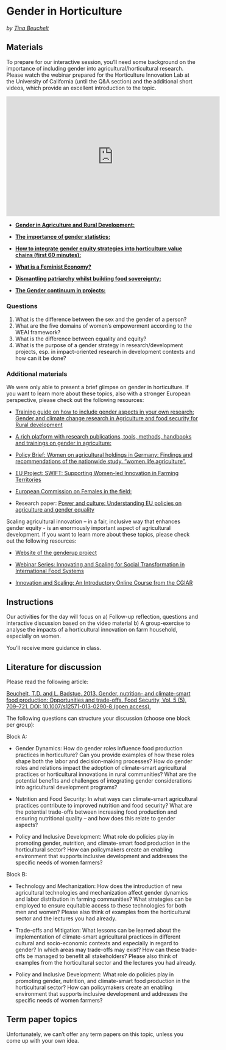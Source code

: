 # Gender in Horticulture {#gender}
*by [Tina Beuchelt](https://www.uni-bonn.de/en/research-and-teaching/research-profile/transdisciplinary-research-areas/tra-6-sustainable-futures/members-directory/tina-beuchelt)*

## Materials {#labor_gender_materials}

To prepare for our interactive session, you’ll need some background on the importance of including gender into agricultural/horticultural research. Please watch the webinar prepared for the Horticulture Innovation Lab at the University of California (until the Q&A section) and the additional short videos, which provide an excellent introduction to the topic. 

<iframe width="560" height="315" src="https://www.youtube.com/embed/JBwVCmJKmhA" frameborder="0" allowfullscreen></iframe>


* [**Gender in Agriculture and Rural Development:**](https://www.youtube.com/embed/Et2gHFzKCNk) 

* [**The importance of gender statistics:**](https://www.youtube.com/watch?v=utQD-MhOUoU)

* [**How to integrate gender equity strategies into horticulture value chains (first 60 minutes):**](https://www.youtube.com/watch?v=JBwVCmJKmhA&t=226s)

* [**What is a Feminist Economy?**](https://www.youtube.com/watch?v=8HKDi95WeUE)

* [**Dismantling patriarchy whilst building food sovereignty:**](https://www.youtube.com/watch?v=jYFB7l-gx8k)

* [**The Gender continuum in projects:**](https://www.youtube.com/watch?v=IZFlSr4SdBY)


### Questions

1.	What is the difference between the sex and the gender of a person?
2.	What are the five domains of women’s empowerment according to the WEAI framework?
3.	What is the difference between equality and equity?
4.	What is the purpose of a gender strategy in research/development projects, esp. in impact-oriented research in development contexts and how can it be done?


### Additional materials {#labor_gender_additional}

We were only able to present a brief glimpse on gender in horticulture. If you want to learn more about these topics, also with a stronger European perspective, please check out the following resources:

* [Training guide on how to include gender aspects in your own research: Gender and climate change research in Agriculture and food security for Rural development](https://www.fao.org/4/md280e/md280e.pdf)

* [A rich platform with research publications, tools, methods, handbooks and trainings on gender in agriculture:](https://gender.cgiar.org/)

* [Policy Brief: Women on agricultural holdings in Germany: Findings and recommendations of the nationwide study. “women.life.agriculture”.](https://www.bmel.de/SharedDocs/Downloads/EN/_Rural-Regions/women-life-agriculture-policy-brief.pdf?__blob=publicationFile&v=5)

* [EU Project: SWIFT: Supporting Women-led Innovation in Farming Territories](https://swiftproject.eu/innovation-hubs/)

* [European Commission on  Females in the field:](https://agriculture.ec.europa.eu/news/females-field-2021-03-08_en)

* Research paper: [Power and culture: Understanding EU policies on agriculture and gender equality](https://onlinelibrary.wiley.com/doi/full/10.1111/soru.12475)

Scaling agricultural innovation – in a fair, inclusive way that enhances gender equity - is an enormously important aspect of agricultural development. If you want to learn more about these topics, please check out the following resources:

* [Website of the genderup project](https://genderup.ucdavis.edu)

* [Webinar Series: Innovating and Scaling for Social Transformation in International Food Systems](https://horticulture.ucdavis.edu/event/webinar-series-innovating-and-scaling-social-transformation-international-food-systems)

* [Innovation and Scaling: An Introductory Online Course from the CGIAR](https://www.cgiar.org/news-events/news/innovation-and-scaling-an-introductory-online-course/)


## Instructions

Our activities for the day will focus on 
a)	Follow-up reflection, questions and interactive discussion based on the video material
b)	A group-exercise to analyse the impacts of a horticultural innovation on farm household, especially on women. 

You’ll receive more guidance in class.



## Literature for discussion {#labor_gender_literature}

Please read the following article:

[Beuchelt, T.D. and L. Badstue. 2013. Gender, nutrition- and climate-smart food production: Opportunities and trade-offs. Food Security, Vol. 5 (5), 709–721. DOI: 10.1007/s12571-013-0290-8 (open access).]( https://link.springer.com/article/10.1007/s12571-013-0290-8)


The following questions can structure your discussion (choose one block per group):

Block A:

*	Gender Dynamics: How do gender roles influence food production practices in horticulture? Can you provide examples of how these roles shape both the labor and decision-making processes? How do gender roles and relations impact the adoption of climate-smart agricultural practices or horticultural innovations in rural communities? What are the potential benefits and challenges of integrating gender considerations into agricultural development programs?

* Nutrition and Food Security: In what ways can climate-smart agricultural practices contribute to improved nutrition and food security? What are the potential trade-offs between increasing food production and ensuring nutritional quality – and how does this relate to gender aspects?

* Policy and Inclusive Development: What role do policies play in promoting gender, nutrition, and climate-smart food production in the horticultural sector? How can policymakers create an enabling environment that supports inclusive development and addresses the specific needs of women farmers?

Block B:

* Technology and Mechanization: How does the introduction of new agricultural technologies and mechanization affect gender dynamics and labor distribution in farming communities? What strategies can be employed to ensure equitable access to these technologies for both men and women? Please also think of examples from the horticultural sector and the lectures you had already.

* Trade-offs and Mitigation: What lessons can be learned about the implementation of climate-smart agricultural practices in different cultural and socio-economic contexts and especially in regard to gender? In which areas may trade-offs may exist? How can these trade-offs be managed to benefit all stakeholders? Please also think of examples from the horticultural sector and the lectures you had already.

* Policy and Inclusive Development: What role do policies play in promoting gender, nutrition, and climate-smart food production in the horticultural sector? How can policymakers create an enabling environment that supports inclusive development and addresses the specific needs of women farmers?

## Term paper topics {#labor_gender_term_papers}

Unfortunately, we can't offer any term papers on this topic, unless you come up with your own idea.

